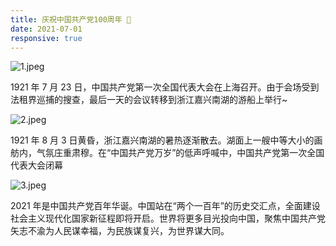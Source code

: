```yaml
---
title: 庆祝中国共产党100周年 🎉
date: 2021-07-01
responsive: true
---
```



<ImageWave>

![1.jpeg](./1.jpeg)

1921 年 7 月 23 日，中国共产党第一次全国代表大会在上海召开。由于会场受到法租界巡捕的搜查，最后一天的会议转移到浙江嘉兴南湖的游船上举行~

![2.jpeg](./2.jpeg)

1921 年 8 月 3 日黄昏，浙江嘉兴南湖的暑热逐渐散去。湖面上一艘中等大小的画舫内，气氛庄重肃穆。在“中国共产党万岁”的低声呼喊中，中国共产党第一次全国代表大会闭幕

![3.jpeg](./3.jpeg)

2021 年是中国共产党百年华诞。中国站在“两个一百年”的历史交汇点，全面建设社会主义现代化国家新征程即将开启。世界将更多目光投向中国，聚焦中国共产党矢志不渝为人民谋幸福，为民族谋复兴，为世界谋大同。

</ImageWave>
